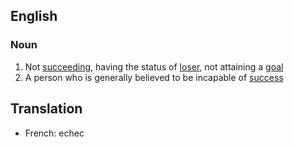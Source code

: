 ==English==
===Noun===
#Not [[succeeding]], having the status of [[loser]], not attaining a [[goal]]
#A person who is generally believed to be incapable of [[success]]
==Translation==
*French: echec